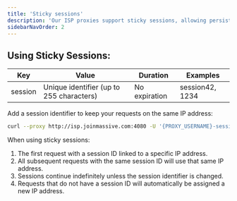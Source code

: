 ```yaml
---
title: 'Sticky sessions'
description: 'Our ISP proxies support sticky sessions, allowing persistent IP connections and session-based routing without expiration.'
sidebarNavOrder: 2
---
```


## Using Sticky Sessions:
| Key      | Value                          | Duration       | Examples           |
|----------|--------------------------------|----------------|--------------------|
| session  | Unique identifier (up to 255 characters) | No expiration | session42, 1234   |

Add a session identifier to keep your requests on the same IP address:
```bash
curl --proxy http://isp.joinmassive.com:4080 -U '{PROXY_USERNAME}-session-37:{API_KEY}' ip-api.com
```

When using sticky sessions:
1. The first request with a session ID linked to a specific IP address.
2. All subsequent requests with the same session ID will use that same IP address.
3. Sessions continue indefinitely unless the session identifier is changed.
4. Requests that do not have a session ID will automatically be assigned a new IP address.